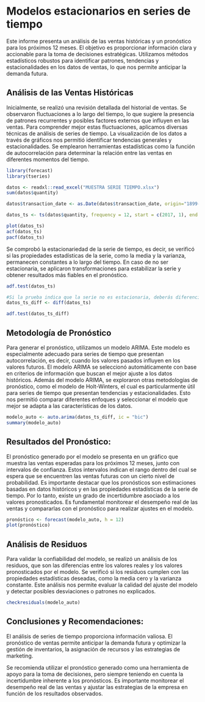 # **Modelos estacionarios en series de tiempo**

Este informe presenta un análisis de las ventas históricas y un pronóstico para los próximos 12 meses. El objetivo es proporcionar información clara y accionable para la toma de decisiones estratégicas. Utilizamos métodos estadísticos robustos para identificar patrones, tendencias y estacionalidades en los datos de ventas, lo que nos permite anticipar la demanda futura.

## **Análisis de las Ventas Históricas**

Inicialmente, se realizó una revisión detallada del historial de ventas. Se observaron fluctuaciones a lo largo del tiempo, lo que sugiere la presencia de patrones recurrentes y posibles factores externos que influyen en las ventas. Para comprender mejor estas fluctuaciones, aplicamos diversas técnicas de análisis de series de tiempo. La visualización de los datos a través de gráficos nos permitió identificar tendencias generales y estacionalidades. Se emplearon herramientas estadísticas como la función de autocorrelación para determinar la relación entre las ventas en diferentes momentos del tiempo.


```r
library(forecast) 
library(tseries)  

datos <- readxl::read_excel("MUESTRA SERIE TIEMPO.xlsx")
sum(datos$quantity)

datos$transaction_date <- as.Date(datos$transaction_date, origin="1899-12-30")

datos_ts <- ts(datos$quantity, frequency = 12, start = c(2017, 1), end = c(2020,12)) 

plot(datos_ts) 
acf(datos_ts)  
pacf(datos_ts) 
```

Se comprobó la estacionariedad de la serie de tiempo, es decir, se verificó si las propiedades estadísticas de la serie, como la media y la varianza, permanecen constantes a lo largo del tiempo. En caso de no ser estacionaria, se aplicaron transformaciones para estabilizar la serie y obtener resultados más fiables en el pronóstico.

```r
adf.test(datos_ts)

#Si la prueba indica que la serie no es estacionaria, deberás diferenciarla:
datos_ts_diff <- diff(datos_ts)

adf.test(datos_ts_diff)
```


## **Metodología de Pronóstico**

Para generar el pronóstico, utilizamos un modelo ARIMA. Este modelo es especialmente adecuado para series de tiempo que presentan autocorrelación, es decir, cuando los valores pasados influyen en los valores futuros. El modelo ARIMA se seleccionó automáticamente con base en criterios de información que buscan el mejor ajuste a los datos históricos. Además del modelo ARIMA, se exploraron otras metodologías de pronóstico, como el modelo de Holt-Winters, el cual es particularmente útil para series de tiempo que presentan tendencias y estacionalidades. Esto nos permitió comparar diferentes enfoques y seleccionar el modelo que mejor se adapta a las características de los datos.


```r
modelo_auto <- auto.arima(datos_ts_diff, ic = "bic") 
summary(modelo_auto)
```


## **Resultados del Pronóstico:**

El pronóstico generado por el modelo se presenta en un gráfico que muestra las ventas esperadas para los próximos 12 meses, junto con intervalos de confianza. Estos intervalos indican el rango dentro del cual se espera que se encuentren las ventas futuras con un cierto nivel de probabilidad. Es importante destacar que los pronósticos son estimaciones basadas en datos históricos y en las propiedades estadísticas de la serie de tiempo. Por lo tanto, existe un grado de incertidumbre asociado a los valores pronosticados. Es fundamental monitorear el desempeño real de las ventas y compararlas con el pronóstico para realizar ajustes en el modelo.


```r
pronóstico <- forecast(modelo_auto, h = 12) 
plot(pronóstico)
```


## **Análisis de Residuos**

Para validar la confiabilidad del modelo, se realizó un análisis de los residuos, que son las diferencias entre los valores reales y los valores pronosticados por el modelo. Se verificó si los residuos cumplen con las propiedades estadísticas deseadas, como la media cero y la varianza constante. Este análisis nos permite evaluar la calidad del ajuste del modelo y detectar posibles desviaciones o patrones no explicados.


```r
checkresiduals(modelo_auto)
```



## **Conclusiones y Recomendaciones:**

El análisis de series de tiempo proporciona información valiosa. El pronóstico de ventas permite anticipar la demanda futura y optimizar la gestión de inventarios, la asignación de recursos y las estrategias de marketing.

Se recomienda utilizar el pronóstico generado como una herramienta de apoyo para la toma de decisiones, pero siempre teniendo en cuenta la incertidumbre inherente a los pronósticos. Es importante monitorear el desempeño real de las ventas y ajustar las estrategias de la empresa en función de los resultados observados.

